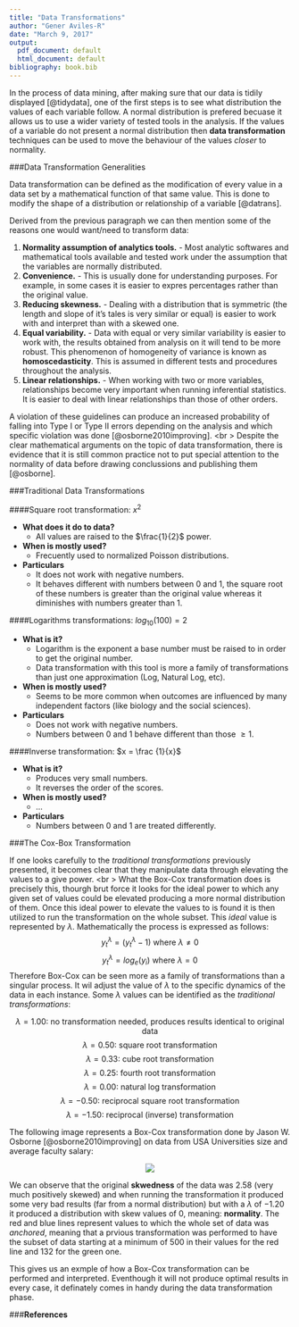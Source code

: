 ```yaml
---
title: "Data Transformations"
author: "Gener Aviles-R"
date: "March 9, 2017"
output:
  pdf_document: default
  html_document: default
bibliography: book.bib
---
```


In the process of data mining, after making sure that our data is tidily displayed [@tidydata], one of the first steps is to see what distribution the values of each variable follow.
A normal distribution is prefered becuase it allows us to use a wider variety of tested tools in the analysis.
If the values of a variable do not present a normal distribution then **data transformation** techniques can be used to move the behaviour of the values *closer* to normality.

###Data Transformation Generalities

Data transformation can be defined as the modification of every value in a data set by a mathematical function of that same value. This is done to modify the shape of a distribution or relationship of a variable [@datrans].

Derived from the previous paragraph we can then mention some of the reasons one would want/need
to transform data:

  1. **Normality assumption of analytics tools.**
    - Most analytic softwares and mathematical tools available and tested work under the assumption that the variables are normally distributed.
  1. **Convenience.**
    - This is usually done for understanding purposes. For example, in some cases it is easier to expres percentages rather than the original value.
  1. **Reducing skewness.**
    - Dealing with a distribution that is symmetric (the length and slope of it's tales is very similar or equal) is easier to work with and interpret than with a skewed one.
  1. **Equal variability.**
    - Data with equal or very similar variability is easier to work with, the results obtained from analysis on it will tend to be more robust. This phenomenon of homogeneity of variance is known as **homoscedasticity**. This is assumed in different tests and procedures throughout the analysis.
  1. **Linear relationships.**
    - When working with two or more variables, relationships become very important when running inferential statistics. It is easier to deal with linear relationships than those of other orders.

A violation of these guidelines can produce an increased probability of falling into Type I or Type II errors depending on the analysis and which specific violation was done [@osborne2010improving]. <br \>
Despite the clear mathematical arguments on the topic of data transformation, there is evidence that it is still common practice not to put special attention to the normality of data before drawing conclussions and publishing them [@osborne].

###Traditional Data Transformations

####Square root transformation: $x^2$

  - **What does it do to data?**
    - All values are raised to the  $\frac{1}{2}$ power.
  - **When is mostly used?**
    - Frecuently used to normalized Poisson distributions.
  - **Particulars**
    - It does not work with negative numbers.
    - It behaves different with numbers between $0$ and $1$, the square root of these numbers is greater than the original value whereas it diminishes with numbers greater than $1$.

####Logarithms transformations: $log_{10}(100) = 2$

  - **What is it?**
    - Logarithm is the exponent a base number must be raised to in order to get the original number.
    - Data transformation with this tool is more a family of transformations than just one approximation (Log, Natural Log, etc).
  - **When is mostly used?**
    - Seems to be more common when outcomes are influenced by many independent factors (like biology and the social sciences).
  - **Particulars**
    - Does not work with negative numbers.
    - Numbers between $0$ and $1$ behave different than those $\geq 1$.
  
####Inverse transformation: $x = \frac {1}{x}$

  - **What is it?**
    - Produces very small numbers.
    - It reverses the order of the scores.
  - **When is mostly used?**
    - ...
  - **Particulars**
    - Numbers between $0$ and $1$ are treated differently.

###The Cox-Box Transformation

If one looks carefully to the *traditional transformations* previously presented, it becomes clear that they manipulate data through elevating the values to a give power. <br \>
What the Box-Cox transformation does is precisely this, thourgh brut force it looks for the ideal power to which any given set of values could be elevated producing a more normal distribution of them. Once this ideal power to elevate the values to is found it is then utilized to run the transformation on the whole subset. This *ideal* value is represented by $\lambda$. Mathematically the process is expressed as follows:
$$y^\lambda_t = (y^\lambda_t-1) \text{ where } \lambda \neq 0$$ 
$$y^\lambda_t = log_e(y_i) \text{ where } \lambda = 0$$
Therefore Box-Cox can be seen more as a family of transformations than a singular process. It wil adjust  the value of $\lambda$ to the specific dynamics of the data in each instance.
Some $\lambda$ values can be identified as the *traditional transformations*:

$$\lambda = 1.00 \text{: no transformation needed, produces results identical to original data}$$
$$\lambda = 0.50 \text{: square root transformation}$$
$$\lambda = 0.33 \text{: cube root transformation}$$
$$\lambda = 0.25 \text{: fourth root transformation}$$
$$\lambda = 0.00 \text{: natural log transformation}$$
$$\lambda = -0.50 \text{: reciprocal square root transformation}$$
$$\lambda = -1.50 \text{: reciprocal (inverse) transformation}$$

The following image represents a Box-Cox transformation done by Jason W. Osborne [@osborne2010improving] on data from USA Universities size and average faculty salary:


<center>![](D:/Dropbox/MsC UABC/2o Semestre/Clases/Estadistica/tareas/Data Transformation/img/boxcox.png)</center>


We can observe that the original **skwedness** of the data was 2.58 (very much positively skewed) and when running the transformation it produced some very bad results (far from a normal distribution) but with a $\lambda$ of $-1.20$ it produced a distribution with skew values of $0$, meaning: **normality**.
The red and blue lines represent values to which the whole set of data was *anchored*, meaning that a prvious transformation was performed to have the subset of data starting at a minimum of $500$ in their values for the red line and $132$ for the green one.

This gives us an exmple of how a Box-Cox transformation can be performed and interpreted. Eventhough it will not produce optimal results in every case, it definately comes in handy during the data transformation phase.


###**References**